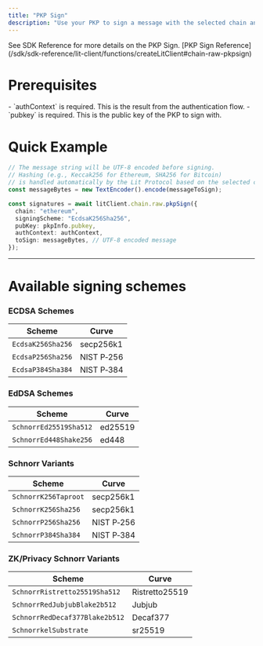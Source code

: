 ```yaml
---
title: "PKP Sign"
description: "Use your PKP to sign a message with the selected chain and scheme. The signing operation will automatically find the most optimised price, or you can specify a custom maximum price using the userMaxPrice parameter."
---
```


<Tip>
  See SDK Reference for more details on the PKP Sign. [PKP Sign
  Reference](/sdk/sdk-reference/lit-client/functions/createLitClient#chain-raw-pkpsign)
</Tip>

# Prerequisites

<Note>
- `authContext` is required. This is the result from the authentication flow.
- `pubkey` is required. This is the public key of the PKP to sign with.
</Note>

# Quick Example

```ts
// The message string will be UTF-8 encoded before signing.
// Hashing (e.g., Keccak256 for Ethereum, SHA256 for Bitcoin)
// is handled automatically by the Lit Protocol based on the selected chain.
const messageBytes = new TextEncoder().encode(messageToSign);

const signatures = await litClient.chain.raw.pkpSign({
  chain: "ethereum",
  signingScheme: "EcdsaK256Sha256",
  pubKey: pkpInfo.pubkey,
  authContext: authContext,
  toSign: messageBytes, // UTF-8 encoded message
});
```

---

# Available signing schemes

### ECDSA Schemes

| Scheme | Curve |
|--------|-------|
| `EcdsaK256Sha256` | secp256k1 |
| `EcdsaP256Sha256` | NIST P‑256 |
| `EcdsaP384Sha384` | NIST P‑384 |

### EdDSA Schemes

| Scheme | Curve |
|--------|-------|
| `SchnorrEd25519Sha512` | ed25519 |
| `SchnorrEd448Shake256` | ed448 |

### Schnorr Variants

| Scheme | Curve |
|--------|-------|
| `SchnorrK256Taproot` | secp256k1 |
| `SchnorrK256Sha256` | secp256k1 |
| `SchnorrP256Sha256` | NIST P‑256 |
| `SchnorrP384Sha384` | NIST P‑384 |

### ZK/Privacy Schnorr Variants

| Scheme | Curve |
|--------|-------|
| `SchnorrRistretto25519Sha512` | Ristretto25519 |
| `SchnorrRedJubjubBlake2b512` | Jubjub |
| `SchnorrRedDecaf377Blake2b512` | Decaf377 |
| `SchnorrkelSubstrate` | sr25519 |